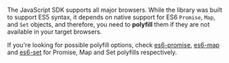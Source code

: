 The JavaScript SDK supports all major browsers. While the library was built to support ES5 syntax, it depends on native support for ES6 `Promise`, `Map`, and `Set` objects, and therefore, you need to **polyfill** them if they are not available in your target browsers.

If you're looking for possible polyfill options, check [es6-promise](https://github.com/stefanpenner/es6-promise), [es6-map](https://github.com/medikoo/es6-map) and [es6-set](https://github.com/medikoo/es6-set) for Promise, Map and Set polyfills respectively.